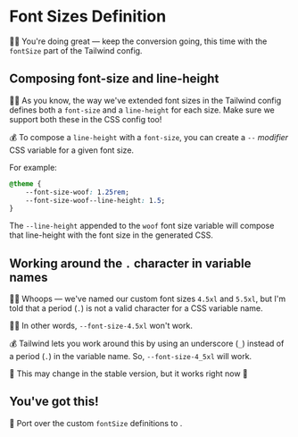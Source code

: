 # Font Sizes Definition

<EpicVideo url="https://www.epicweb.dev/workshops/pixel-perfect-figma-to-tailwind/preparing-for-tailwind-v4/fixing-font-sizes" />

👨‍💼 You're doing great — keep the conversion going, this time with the `fontSize` part of the Tailwind config.

## Composing font-size and line-height

👨‍💼 As you know, the way we've extended font sizes in the Tailwind config defines both a `font-size` and a `line-height` for each size. Make sure we support both these in the CSS config too!

💰 To compose a `line-height` with a `font-size`, you can create a `--` _modifier_ CSS variable for a given font size.

For example:

```css
@theme {
	--font-size-woof: 1.25rem;
	--font-size-woof--line-height: 1.5;
}
```

The `--line-height` appended to the `woof` font size variable will compose that line-height with the font size in the generated CSS.

## Working around the `.` character in variable names

👨‍💼 Whoops — we've named our custom font sizes `4.5xl` and `5.5xl`, but I'm told that a period (`.`) is not a valid character for a CSS variable name.

👨‍💼 In other words, `--font-size-4.5xl` won't work.

💰 Tailwind lets you work around this by using an underscore (`_`) instead of a period (`.`) in the variable name. So, `--font-size-4_5xl` will work.

🦉 This may change in the stable version, but it works right now 🤙

## You've got this!

🐨 Port over the custom `fontSize` definitions to <InlineFile file="src/styles/tailwind.css" />.
